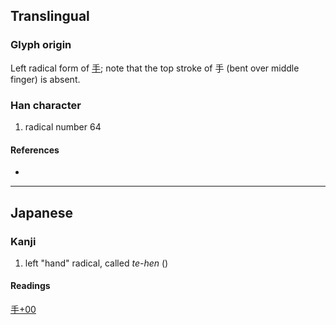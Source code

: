{{character info/new}}
{{also|才|孑|犭}}
==Translingual==
{{stroke order|type=animate}}

===Glyph origin===
Left radical form of [[手]]; note that the top stroke of 手 (bent over middle finger) is absent.

===Han character===
{{Han char|rn=64|rad=手|as=00|sn=3|var=1|four=|canj=DM,XXXDM}}

# radical number 64

====References====
* {{Han ref|kx=0416.291|dkj=11770|dj=0763.020|hdz=31824.011|uh=624C|ud=25164}}

----

==Japanese==

===Kanji===
{{ja-kanji|grade=r|rs=手00}}
# left "hand" radical, called ''te-hen'' ({{ja-l|手偏}})

====Readings====
{{ja-readings
|goon=しゅ<しゆ
|kanon=しゅう<しう
|kanyoon=ず
|kun=てへん-
}}

[[Category:Japanese-only CJKV Characters|手+00]]
[[Category:CJKV radicals| ]]